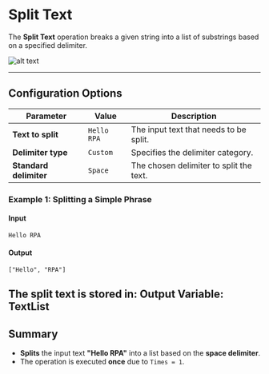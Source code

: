 # Split Text

The **Split Text** operation breaks a given string into a list of substrings based on a specified delimiter.

![alt text](../../../assets/text-action/split-text.png)

---

## **Configuration Options**

| Parameter                 | Value       | Description |
|---------------------------|------------|-------------|
| **Text to split**         | `Hello RPA` | The input text that needs to be split. |
| **Delimiter type**        | `Custom`  | Specifies the delimiter category. |
| **Standard delimiter**    | `Space`     | The chosen delimiter to split the text. |

### **Example 1: Splitting a Simple Phrase**
#### **Input**

```plaintext
Hello RPA
```
#### **Output**
```plaintext
["Hello", "RPA"]
```

The split text is stored in:
**Output Variable**: TextList
---

## **Summary**
- **Splits** the input text **"Hello RPA"** into a list based on the **space delimiter**.
- The operation is executed **once** due to `Times = 1`.